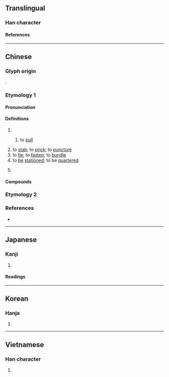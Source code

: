 {{also|紮}}
{{character info}}
==Translingual==

===Han character===
{{Han char|rn=64|rad=手|as=01|sn=4|four=52010|canj=QU,XQU|ids=⿰扌乚}}

====References====
{{Han ref|kx=0417.010|dkj=11771|dj=0763.030|hdz=31825.030|uh=624E}}

----

==Chinese==

===Glyph origin===
{{Han etym}}
{{Han compound|手|乙|ls=psc|c1=s|c2=p}}.

===Etymology 1===
{{zh-forms}}

====Pronunciation====
{{zh-pron
|m=zhā,zā,zhá
|m_note=zhā - “to stab, to prick, to puncture”; zā (Mainland), zhá (Taiwan) - “to fasten, to tie, to bind”; zhā (Mainland), zhá (Taiwan) - “to be stationed”; zhá - used in {{zh-l|*掙扎}} and {{zh-l|*扎掙}}
|m-s=za2
|c=zaat3,zaap3
|h=pfs=
|md=
|mn=chah/chat
|mn_note=chah - vernacular; chat - literary
|mn-t=zab4/zag4/za4
|mn-t_note=zag4 - “to fasten, to tie, to bind”, used in {{zh-l|*掙扎}} and {{zh-l|*扎掙}})
|w=4tsaq
|mc=y
|oc=y
|cat=v,cl
}}

====Definitions====
{{zh-hanzi}}

# {{zh-alt-form|札|tr=-}}
## {{lb|zh|classical}} to [[pull]]
# to [[stab]]; to [[prick]]; to [[puncture]]
# to [[tie]]; to [[fasten]]; to [[bundle]]
# to [[be]] [[stationed]]; to be [[quartered]] {{gloss|of troops}}
# {{lb|zh|loanword}} {{zh-classifier|[[jar]]s}}

====Compounds====
{{zh-der|一扎腳|刀割針扎|匾扎|半扎|垂死掙扎|安扎|扎乎|扎住|扎嘴|扎堆|扎墊|扎實|扎心|扎手|扎手舞腳|扎括|扎掂|扎掙|扎撒|扎根|扎槍|扎煞|扎猛子|扎眉扎眼|扎眼|扎空槍|扎窩子|扎筏子|扎縛|扎罰子|扎耳朵|扎腦門兒|扎腳|扎花|扎草|扎針|抄扎|拽扎|掙扎|眼扎毛|瞎扎呼|立扎|點扎|乞力馬扎羅山|扎瓦|麻扎塔格|也克先拜巴扎|托克扎克}}

===Etymology 2===
{{zh-see|紮}}

===References===
* {{R:yue:Hanzi}}

{{zh-cat|Elementary}}

----

==Japanese==

===Kanji===
{{ja-kanji|grade=|rs=手01}}

# {{rfdef|ja|sort=手01}}

====Readings====
{{ja-readings
|on=さつ, あつ
|kun=ぬく, かまえる
}}

----

==Korean==

===Hanja===
{{ko-hanja|찰}}

# {{rfdef|ko|sort=手01}}

----

==Vietnamese==

===Han character===
{{vi-readings|rs=手01|reading=trát}}

# {{rfdef|vi|sort=手01}}